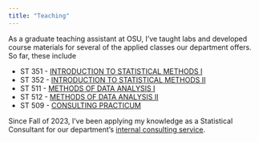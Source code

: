 ```yaml
---
title: "Teaching"
---
```


As a graduate teaching assistant at OSU, I've taught labs and developed course materials for several of the applied classes our department offers. So far, these include  

* ST 351 - [INTRODUCTION TO STATISTICAL METHODS I](https://catalog.oregonstate.edu/search/?P=ST%20351) 
* ST 352 - [INTRODUCTION TO STATISTICAL METHODS II](https://catalog.oregonstate.edu/search/?P=ST%20352)
* ST 511 - [METHODS OF DATA ANALYSIS I](https://catalog.oregonstate.edu/search/?P=ST%20511)
* ST 512 - [METHODS OF DATA ANALYSIS II](https://catalog.oregonstate.edu/search/?P=ST%20512) 
* ST 509 - [CONSULTING PRACTICUM](https://catalog.oregonstate.edu/search/?P=ST%20509)

Since Fall of 2023, I've been applying my knowledge as a Statistical Consultant for our department's [internal consulting service](https://stat.oregonstate.edu/services/statistical-consulting).  